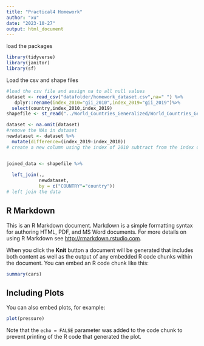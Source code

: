 ```yaml
---
title: "Practical4 Homework"
author: "xu"
date: "2023-10-27"
output: html_document
---
```


load the packages
```r

library(tidyverse)
library(janitor)
library(sf)
```

Load the csv and shape files
```r
#load the csv file and assign na to all null values
dataset <- read_csv("datafolder/homework_dataset.csv",na=" ") %>%
   dplyr::rename(index_2010="gii_2010",index_2019="gii_2019")%>%
  select(country,index_2010,index_2019)
shapefile <- st_read("../World_Countries_Generalized/World_Countries_Generalized.shp")

```



```r
dataset <- na.omit(dataset)
#remove the NAs in dataset
newdataset <- dataset %>%
  mutate(difference=(index_2019-index_2010))
# create a new column using the index of 2010 subtract from the index of 2019


joined_data <- shapefile %>% 
 
  left_join(., 
            newdataset,
            by = c("COUNTRY"="country"))
# left join the data
```

## R Markdown

This is an R Markdown document. Markdown is a simple formatting syntax for authoring HTML, PDF, and MS Word documents. For more details on using R Markdown see <http://rmarkdown.rstudio.com>.

When you click the **Knit** button a document will be generated that includes both content as well as the output of any embedded R code chunks within the document. You can embed an R code chunk like this:

```r
summary(cars)
```

## Including Plots

You can also embed plots, for example:

```r
plot(pressure)
```

Note that the `echo = FALSE` parameter was added to the code chunk to prevent printing of the R code that generated the plot.
